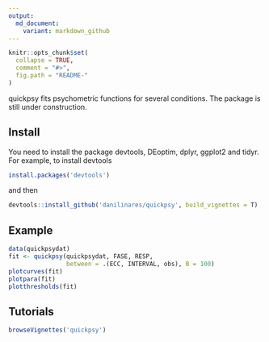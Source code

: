 ```yaml
---
output:
  md_document:
    variant: markdown_github
---
```


<!-- README.md is generated from README.Rmd. Please edit that file -->

```r
knitr::opts_chunk$set(
  collapse = TRUE,
  comment = "#>",
  fig.path = "README-"
)
```

quickpsy fits psychometric functions for several conditions. The package is 
still under construction. 

## Install

You need to install the package devtools, DEoptim, dplyr, ggplot2 and tidyr. 
For example, to install devtools

```R
install.packages('devtools')
```

and then 

```R
devtools::install_github('danilinares/quickpsy', build_vignettes = T)
```

## Example

```R
data(quickpsydat)
fit <- quickpsy(quickpsydat, FASE, RESP,
                between = .(ECC, INTERVAL, obs), B = 100)
plotcurves(fit)
plotpara(fit)
plotthresholds(fit)
```

## Tutorials

```R
browseVignettes('quickpsy')
```

